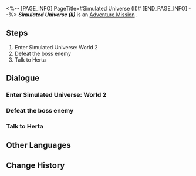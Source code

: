 <%-- [PAGE_INFO]
PageTitle=#Simulated Universe (II)#
[END_PAGE_INFO] --%>
{{Stub|Dialogue.}}
{{Mission Infobox
|id            = 4030004
|title         = 
|image         = <!--Mission Simulated Universe (II).png-->
|type          = Adventure
|event_name    = 
|chapter       = 
|requirements  = 
* [[Adventure Mission]] ''[[Simulated Universe (I)]]'' completed
* [[Trailblaze Mission]] ''[[Not Good With Farewells]]'' completed
|summary       = <!--official mission summary from Fate's Atlas-->
|characters    = Trailblazer
|startLocation = [[<!--starting world-->]] - [[<!--starting area-->]]
|world         = <!--starting world-->
|area          = <!--starting area-->
|prev          = Simulated Universe (I)
|next          = 
|rewards       = Trailblaze EXP*300; Stellar Jade*50; Traveler's Guide*2; Refined Aether*1; Credit*25,000
}}
'''''Simulated Universe (II)''''' is an [[Adventure Mission]]<!--in [world]-->.

==Steps==
# Enter Simulated Universe: World 2
# Defeat the boss enemy
# Talk to Herta

<!--
==Gameplay Notes==

--><!--
==Trial Character==

-->
==Dialogue==
{{Stub Dialogue}}
===Enter Simulated Universe: World 2===
{{Mission Description|type=adventure|location=<!--to be added-->|Herta asks you to enter the Simulated Universe created by the Genius Society while pretending to be the Aeon of Trailblaze, and try to glean the secret of Aeons and Paths from the simulated Aeons.}}
{{Dialogue Start}}
:{{tx}}
{{Dialogue End}}

===Defeat the boss enemy===
{{Dialogue Start}}
:{{tx}}
{{Dialogue End}}

===Talk to Herta===
{{Dialogue Start}}
:{{tx}}
{{Dialogue End}}

==Other Languages==
{{Other Languages
|en   = Simulated Universe (II)
|zhs  = 模拟宇宙•其二
|zht  = 模擬宇宙•其二
|ja   = 模擬宇宙・2
|ko   = 시뮬레이션 우주•2
|es   = Universo Simulado II
|fr   = Univers simulé (II)
|ru   = Виртуальная вселенная II
|th   = Simulated Universe 2
|vi   = Vũ Trụ Mô Phỏng-2
|de   = Universum-Simulation (Teil 2)
|id   = Simulated Universe: Bagian II
|pt   = Universo Simulado (II)
}}

==Change History==
{{Change History|1.0}}
